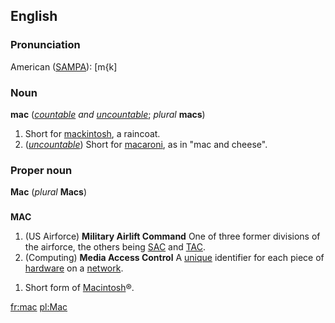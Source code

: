 ==English==
===Pronunciation===

American ([[SAMPA]]): [m{k]

===Noun===
'''mac''' (''[[countable]] and [[uncountable]]''; ''plural'' '''macs''')

#Short for [[mackintosh]], a raincoat.
#(''[[uncountable]]'') Short for [[macaroni]], as in "mac and cheese".

===Proper noun===
'''Mac''' (''plural'' '''Macs''')


==={{Acronym}}===
'''MAC''' 
# (US Airforce) '''Military Airlift Command''' One of three former divisions of the airforce, the others being [[SAC]] and [[TAC]].
# (Computing) '''Media Access Control''' A [[unique]] identifier for each piece of [[hardware]] on a [[network]].




#Short form of [[Macintosh]]&reg;.

[[fr:mac]]
[[pl:Mac]]